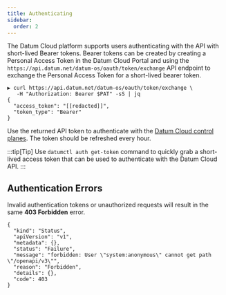 ```yaml
---
title: Authenticating
sidebar:
  order: 2
---
```


The Datum Cloud platform supports users authenticating with the API with
short-lived Bearer tokens. Bearer tokens can be created by creating a Personal
Access Token in the Datum Cloud Portal and using the
`https://api.datum.net/datum-os/oauth/token/exchange` API endpoint to exchange
the Personal Access Token for a short-lived bearer token.

```shell
▶ curl https://api.datum.net/datum-os/oauth/token/exchange \
   -H "Authorization: Bearer $PAT" -sS | jq
{
  "access_token": "[[redacted]]",
  "token_type": "Bearer"
}
```

Use the returned API token to authenticate with the [Datum Cloud control
planes](/docs/api/connecting-to-the-api#control-planes). The token should be refreshed every hour.

:::tip[Tip]
Use `datumctl auth get-token` command to quickly grab a short-lived
access token that can be used to authenticate with the Datum Cloud API.
:::

## Authentication Errors

Invalid authentication tokens or unauthorized requests will result in the same
**403 Forbidden** error.

```
{
  "kind": "Status",
  "apiVersion": "v1",
  "metadata": {},
  "status": "Failure",
  "message": "forbidden: User \"system:anonymous\" cannot get path \"/openapi/v3\"",
  "reason": "Forbidden",
  "details": {},
  "code": 403
}
```
